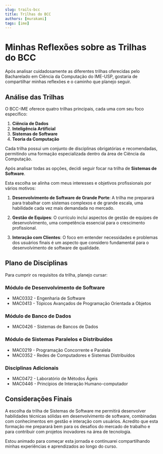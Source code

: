 ```yaml
---
slug: trails-bcc
title: Trilhas do BCC
authors: [murakami]
tags: [ime]
---
```


# Minhas Reflexões sobre as Trilhas do BCC

Após analisar cuidadosamente as diferentes trilhas oferecidas pelo Bacharelado em Ciência da Computação do IME-USP, gostaria de compartilhar minhas reflexões e o caminho que planejo seguir.

## Análise das Trilhas

O BCC-IME oferece quatro trilhas principais, cada uma com seu foco específico:

1. **Ciência de Dados**
2. **Inteligência Artificial**
3. **Sistemas de Software**
4. **Teoria da Computação**

Cada trilha possui um conjunto de disciplinas obrigatórias e recomendadas, permitindo uma formação especializada dentro da área de Ciência da Computação.

Após analisar todas as opções, decidi seguir focar na trilha de **Sistemas de Software**. 

<!-- truncate -->

Esta escolha se alinha com meus interesses e objetivos profissionais por vários motivos:

1. **Desenvolvimento de Software de Grande Porte**: A trilha me preparará para trabalhar com sistemas complexos e de grande escala, uma habilidade cada vez mais demandada no mercado.

2. **Gestão de Equipes**: O currículo inclui aspectos de gestão de equipes de desenvolvimento, uma competência essencial para o crescimento profissional.

3. **Interação com Clientes**: O foco em entender necessidades e problemas dos usuários finais é um aspecto que considero fundamental para o desenvolvimento de software de qualidade.

## Plano de Disciplinas

Para cumprir os requisitos da trilha, planejo cursar:

### Módulo de Desenvolvimento de Software
- MAC0332 - Engenharia de Software
- MAC0413 - Tópicos Avançados de Programação Orientada a Objetos

### Módulo de Banco de Dados
- MAC0426 - Sistemas de Bancos de Dados

### Módulo de Sistemas Paralelos e Distribuídos
- MAC0219 - Programação Concorrente e Paralela
- MAC0352 - Redes de Computadores e Sistemas Distribuídos

### Disciplinas Adicionais
- MAC0472 - Laboratório de Métodos Ágeis
- MAC0446 - Princípios de Interação Humano-computador

## Considerações Finais

A escolha da trilha de Sistemas de Software me permitirá desenvolver habilidades técnicas sólidas em desenvolvimento de software, combinadas com conhecimentos em gestão e interação com usuários. Acredito que esta formação me preparará bem para os desafios do mercado de trabalho e para contribuir com projetos inovadores na área de tecnologia.

Estou animado para começar esta jornada e continuarei compartilhando minhas experiências e aprendizados ao longo do curso.


